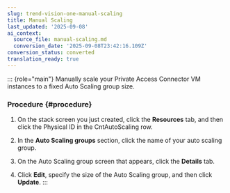 ```yaml
---
slug: trend-vision-one-manual-scaling
title: Manual Scaling
last_updated: '2025-09-08'
ai_context:
  source_file: manual-scaling.md
  conversion_date: '2025-09-08T23:42:16.109Z'
conversion_status: converted
translation_ready: true
---
```


::: {role="main"}
Manually scale your Private Access Connector VM instances to a fixed Auto Scaling group size.

### Procedure {#procedure}

1.  On the stack screen you just created, click the **Resources** tab, and then click the Physical ID in the CntAutoScaling row.

2.  In the **Auto Scaling groups** section, click the name of your auto scaling group.

3.  On the Auto Scaling group screen that appears, click the **Details** tab.

4.  Click **Edit**, specify the size of the Auto Scaling group, and then click **Update**.
:::
